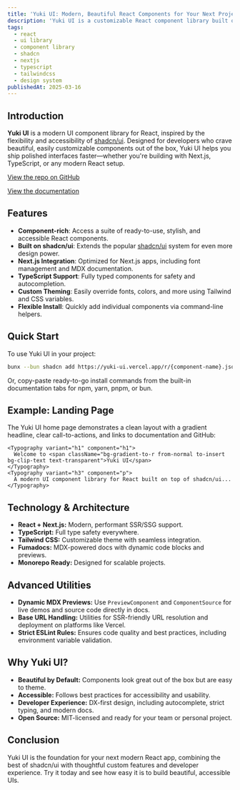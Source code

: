 ```yaml
---
title: 'Yuki UI: Modern, Beautiful React Components for Your Next Project'
description: 'Yuki UI is a customizable React component library built on top of shadcn/ui, designed for accessibility and modern development with Next.js and TypeScript.'
tags:
  - react
  - ui library
  - component library
  - shadcn
  - nextjs
  - typescript
  - tailwindcss
  - design system
publishedAt: 2025-03-16
---
```


## Introduction

**Yuki UI** is a modern UI component library for React, inspired by the flexibility and accessibility of [shadcn/ui](https://ui.shadcn.com/). Designed for developers who crave beautiful, easily customizable components out of the box, Yuki UI helps you ship polished interfaces faster—whether you're building with Next.js, TypeScript, or any modern React setup.

[View the repo on GitHub](https://github.com/tiesen243/yuki-ui)

[View the documentation](https://yuki-ui.vercel.app)

## Features

- **Component-rich**: Access a suite of ready-to-use, stylish, and accessible React components.
- **Built on shadcn/ui**: Extends the popular [shadcn/ui](https://ui.shadcn.com/) system for even more design power.
- **Next.js Integration**: Optimized for Next.js apps, including font management and MDX documentation.
- **TypeScript Support**: Fully typed components for safety and autocompletion.
- **Custom Theming**: Easily override fonts, colors, and more using Tailwind and CSS variables.
- **Flexible Install**: Quickly add individual components via command-line helpers.

## Quick Start

To use Yuki UI in your project:

```sh
bunx --bun shadcn add https://yuki-ui.vercel.app/r/{component-name}.json
```

Or, copy-paste ready-to-go install commands from the built-in documentation tabs for npm, yarn, pnpm, or bun.

## Example: Landing Page

The Yuki UI home page demonstrates a clean layout with a gradient headline, clear call-to-actions, and links to documentation and GitHub:

```tsx
<Typography variant="h1" component="h1">
  Welcome to <span className="bg-gradient-to-r from-normal to-insert bg-clip-text text-transparent">Yuki UI</span>
</Typography>
<Typography variant="h3" component="p">
  A modern UI component library for React built on top of shadcn/ui...
</Typography>
```

## Technology & Architecture

- **React + Next.js:** Modern, performant SSR/SSG support.
- **TypeScript:** Full type safety everywhere.
- **Tailwind CSS:** Customizable theme with seamless integration.
- **Fumadocs:** MDX-powered docs with dynamic code blocks and previews.
- **Monorepo Ready:** Designed for scalable projects.

## Advanced Utilities

- **Dynamic MDX Previews:** Use `PreviewComponent` and `ComponentSource` for live demos and source code directly in docs.
- **Base URL Handling:** Utilities for SSR-friendly URL resolution and deployment on platforms like Vercel.
- **Strict ESLint Rules:** Ensures code quality and best practices, including environment variable validation.

## Why Yuki UI?

- **Beautiful by Default:** Components look great out of the box but are easy to theme.
- **Accessible:** Follows best practices for accessibility and usability.
- **Developer Experience:** DX-first design, including autocomplete, strict typing, and modern docs.
- **Open Source:** MIT-licensed and ready for your team or personal project.

## Conclusion

Yuki UI is the foundation for your next modern React app, combining the best of shadcn/ui with thoughtful custom features and developer experience. Try it today and see how easy it is to build beautiful, accessible UIs.
